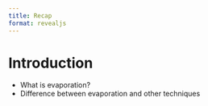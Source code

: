 ```yaml
---
title: Recap
format: revealjs
---
```


#  Introduction 

* What is evaporation? 
* Difference between evaporation and other techniques

